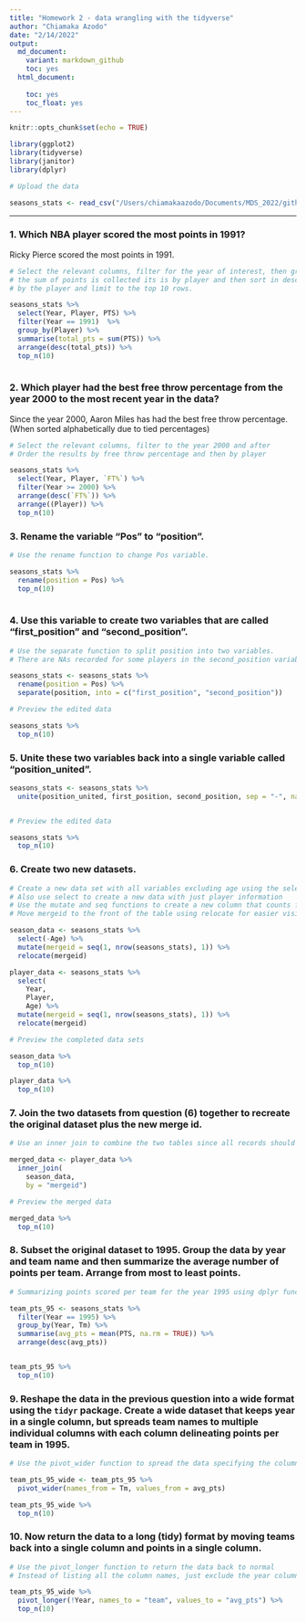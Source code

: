 ```yaml
---
title: "Homework 2 - data wrangling with the tidyverse"
author: "Chiamaka Azodo"
date: "2/14/2022"
output: 
  md_document:
    variant: markdown_github
    toc: yes    
  html_document:
    
    toc: yes
    toc_float: yes
---
```



```r
knitr::opts_chunk$set(echo = TRUE)
```

```r

library(ggplot2)
library(tidyverse)
library(janitor)
library(dplyr)

```

```r

# Upload the data

seasons_stats <- read_csv("/Users/chiamakaazodo/Documents/MDS_2022/github/assignments/homework-2-chiamakaazodo/data/Seasons_Stats_NBA.csv")

```

***

### 1. Which NBA player scored the most points in 1991?

Ricky Pierce scored the most points in 1991.

```r

# Select the relevant columns, filter for the year of interest, then group by players so that when
# the sum of points is collected its is by player and then sort in descending order the total number of points scored 
# by the player and limit to the top 10 rows.

seasons_stats %>%
  select(Year, Player, PTS) %>%
  filter(Year == 1991)  %>%
  group_by(Player) %>%
  summarise(total_pts = sum(PTS)) %>%
  arrange(desc(total_pts)) %>%
  top_n(10)
  

```

### 2. Which player had the best free throw percentage from the year 2000 to the most recent year in the data?

Since the year 2000, Aaron Miles has had the best free throw percentage. (When sorted alphabetically due to tied percentages)

```r

# Select the relevant columns, filter to the year 2000 and after 
# Order the results by free throw percentage and then by player

seasons_stats %>%
  select(Year, Player, `FT%`) %>% 
  filter(Year >= 2000) %>%
  arrange(desc(`FT%`)) %>% 
  arrange((Player)) %>%
  top_n(10)

```

### 3. Rename the variable "Pos" to "position".

```r

# Use the rename function to change Pos variable. 

seasons_stats %>%
  rename(position = Pos) %>%
  top_n(10)
  
```


### 4. Use this variable to create two variables that are called "first_position" and "second_position".

```r

# Use the separate function to split position into two variables. 
# There are NAs recorded for some players in the second_position variable because they didn't have a hyphenated position

seasons_stats <- seasons_stats %>%
  rename(position = Pos) %>%
  separate(position, into = c("first_position", "second_position")) 

# Preview the edited data

seasons_stats %>%
  top_n(10)

```


### 5. Unite these two variables back into a single variable called "position_united".

```r

seasons_stats <- seasons_stats %>%
  unite(position_united, first_position, second_position, sep = "-", na.rm = TRUE) 


# Preview the edited data

seasons_stats %>%
  top_n(10)

```


### 6. Create two new datasets.

```r

# Create a new data set with all variables excluding age using the select function
# Also use select to create a new data with just player information
# Use the mutate and seq functions to create a new column that counts from 1, to the length of the data table, by 1 intervals
# Move mergeid to the front of the table using relocate for easier visibility

season_data <- seasons_stats %>%
  select(-Age) %>%
  mutate(mergeid = seq(1, nrow(seasons_stats), 1)) %>%
  relocate(mergeid)

player_data <- seasons_stats %>%
  select(
    Year, 
    Player, 
    Age) %>%
  mutate(mergeid = seq(1, nrow(seasons_stats), 1)) %>%
  relocate(mergeid)

# Preview the completed data sets

season_data %>%
  top_n(10)

player_data %>%
  top_n(10)
```


### 7. Join the two datasets from question (6) together to recreate the original dataset plus the new merge id.

```r

# Use an inner join to combine the two tables since all records should appear in both

merged_data <- player_data %>%
  inner_join(
    season_data, 
    by = "mergeid")

# Preview the merged data

merged_data %>%
  top_n(10)

```


### 8. Subset the original dataset to 1995. Group the data by year and team name and then summarize the average number of points per team. Arrange from most to least points.

```r

# Summarizing points scored per team for the year 1995 using dplyr functions

team_pts_95 <- seasons_stats %>%
  filter(Year == 1995) %>%
  group_by(Year, Tm) %>%
  summarise(avg_pts = mean(PTS, na.rm = TRUE)) %>%
  arrange(desc(avg_pts)) 


team_pts_95 %>%
  top_n(10)

```

### 9. Reshape the data in the previous question into a wide format using the `tidyr` package. Create a wide dataset that keeps year in a single column, but spreads team names to multiple individual columns with each column delineating points per team in 1995.

```r

# Use the pivot_wider function to spread the data specifying the columns to collect the names and values from

team_pts_95_wide <- team_pts_95 %>%
  pivot_wider(names_from = Tm, values_from = avg_pts)

team_pts_95_wide %>%
  top_n(10)
```


### 10. Now return the data to a long (tidy) format by moving teams back into a single column and points in a single column.

```r

# Use the pivot_longer function to return the data back to normal
# Instead of listing all the column names, just exclude the year column from pivot_longer

team_pts_95_wide %>%
  pivot_longer(!Year, names_to = "team", values_to = "avg_pts") %>%
  top_n(10)

```





